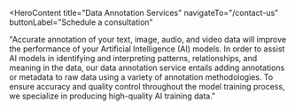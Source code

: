 <HeroContent
  title="Data Annotation Services"
  navigateTo="/contact-us"
  buttonLabel="Schedule a consultation"
>
  "Accurate annotation of your text, image, audio, and video data will improve
  the performance of your Artificial Intelligence (AI) models. In order to
  assist AI models in identifying and interpreting patterns, relationships, and
  meaning in the data, our data annotation service entails adding annotations or
  metadata to raw data using a variety of annotation methodologies. To ensure
  accuracy and quality control throughout the model training process, we
  specialize in producing high-quality AI training data."
</HeroContent>

<ClientCompaniesComponent />
<CountUpAnimationContainer />

<MainContent mainPara="Our Services for Data Annotation" />

<section className="grid grid-cols-2 gap-7 w-full py-8">
  <section className="w-full col-span-1 cursor-pointer">
    <ServiceCard
      service={{
        id: "Precise-Image-Annotation",
        image: "/servicesPage/image_annotation.png",
        title: "Precise Image Annotation",
        description:
          "Our AI experts employ advanced image annotation techniques, including bounding boxes, polygon annotation, key point annotation, LiDar, semantic segmentation, and image classification. We deliver high-quality results by scrutinizing every pixel of an image for both general and industry-specific needs.",
        urlPath: "precise-image-annotation",
      }}
    />
  </section>

  <section className="w-full col-span-1 cursor-pointer">
    <ServiceCard
      service={{
        id: "Efficient-Video-Annotation",
        image: "/servicesPage/video_annotation.png",
        title: "Efficient Video Annotation",
        description:
          "Our expertise in video footage labeling enables efficient training of computer vision models for object detection and identification. Using diverse techniques such as bounding boxes, polygon annotation, key point annotation, and semantic segmentation, we cater to various industries, including self-driving cars, drones, and robotics.",
        urlPath: "efficient-video-annotation",
      }}
    />
  </section>
</section>

<section className="grid grid-cols-2 gap-7 w-full py-8">
  <section className="w-full col-span-1 cursor-pointer">
    <ServiceCard
      service={{
        id: "Advanced-Text-Annotation",
        image: "/servicesPage/text_annotation.png",
        title: "Advanced Text Annotation",
        description:
          "Our text annotation service is tailored for natural language processing and machine learning tasks, including sentiment analysis, intent analysis, and named entity recognition (NER). Our expert team uses advanced tools to quickly and efficiently annotate large volumes of data, saving businesses time and resources.",
        urlPath: "advanced-text-annotation",
      }}
    />
  </section>

  <section className="w-full col-span-1 cursor-pointer">
    <ServiceCard
      service={{
        id: "Comprehensive-Audio-Annotation",
        image: "/servicesPage/audio_annotation.png",
        title: "Comprehensive Audio Annotation",
        description:
          "Unlock the full potential of your audio data with our audio transcription and annotation services. We convert audio content into machine-readable text and label it for tasks such as named entity recognition, sentiment analysis, and conversation categorization. This service is ideal for applications like market research and speech recognition.",
        urlPath: "comprehensive-audio-annotation",
      }}
    />
  </section>
</section>

<MainContent
  mainPara="Methods of Data Annotation That We Employ"
  subPara="The following data annotation methods guarantee precision and quality assurance during the creation of AI training data:"
/>

<section className="grid grid-cols-2 gap-7 w-full py-8">
  <section className="w-full col-span-1 cursor-pointer">
    <ServiceCard
      service={{
        id: "Bounding-Boxes",
        image: "/servicesPage/bounding_boxes.png",
        title: "Bounding Boxes",
        description:
          "We employ the bounding box technique to annotate data in areas such as machine learning, robotics, autonomous vehicles, and retail, accurately classifying objects in images and videos.",
        urlPath: "bounding-boxes",
      }}
    />
  </section>

  <section className="w-full col-span-1 cursor-pointer">
    <ServiceCard
      service={{
        id: "3D-Cuboid-Annotation",
        image: "/servicesPage/3d_cuboid.png",
        title: "3D Cuboid Annotation",
        description:
          "Using the 3D cuboid model technique, we enable models to thoroughly understand an object's shape, size, and orientation, leading to more informed decisions.",
        urlPath: "3d-cuboid-annotation",
      }}
    />
  </section>
</section>

<section className="grid grid-cols-2 gap-7 w-full py-8">
  <section className="w-full col-span-1 cursor-pointer">
    <ServiceCard
      service={{
        id: "Landmark-Annotation",
        image: "/servicesPage/landmark_annotation.png",
        title: "Landmark Annotation",
        description:
          "This technique identifies specific points on natural objects like faces to determine emotional characteristics. It is crucial for targeted marketing campaigns that provide personalized customer experiences.",
        urlPath: "landmark-annotation",
      }}
    />
  </section>

  <section className="w-full col-span-1 cursor-pointer">
    <ServiceCard
      service={{
        id: "Skeletal-Annotation",
        image: "/servicesPage/skeletal_annotation.png",
        title: "Skeletal Annotation",
        description:
          "By employing skeletal annotation, we develop large datasets of annotated skeletal images to train machine learning algorithms, leading to more efficient and accurate medical diagnoses.",
        urlPath: "skeletal-annotation",
      }}
    />
  </section>
</section>

<section className="grid grid-cols-2 gap-7 w-full py-8">
  <section className="w-full col-span-1 cursor-pointer">
    <ServiceCard
      service={{
        id: "Polygon-Annotation",
        image: "/servicesPage/polygon_annotation.png",
        title: "Polygon Annotation",
        description:
          "Using polygon annotation, we create detailed outlines in polygon shapes around objects in videos and images, making it easier to identify and locate specific products.",
        urlPath: "polygon-annotation",
      }}
    />
  </section>

  <section className="w-full col-span-1 cursor-pointer">
    <ServiceCard
      service={{
        id: "Semantic-Segmentation",
        image: "/servicesPage/semantic_segmentation.png",
        title: "Semantic Segmentation",
        description:
          "By implementing semantic segmentation, we overcome the visual limitations of legacy computers that struggle with unprocessed 2D image data, enabling users to get a more detailed understanding of image content.",
        urlPath: "semantic-segmentation",
      }}
    />
  </section>
</section>

<section className="grid grid-cols-2 gap-7 w-full py-8">
  <section className="w-full col-span-1 cursor-pointer">
    <ServiceCard
      service={{
        id: "3D-Point-Cloud-Annotation",
        image: "/servicesPage/3d_point_cloud.png",
        title: "3D Point Cloud Annotation",
        description:
          "Training models with 3D point cloud annotation enhances accuracy and detail in object detection and classification, providing precise and reliable measurements of dimensional attributes.",
        urlPath: "3d-point-cloud-annotation",
      }}
    />
  </section>

  <section className="w-full col-span-1 cursor-pointer">
    <ServiceCard
      service={{
        id: "Polyline-Annotation",
        image: "/servicesPage/polyline_annotation.png",
        title: "Polyline Annotation",
        description:
          "By employing polyline annotation, we enable autonomous cars and other mobile technologies to effectively detect and follow lane markings on roadways, improving their safety and reliability.",
        urlPath: "polyline-annotation",
      }}
    />
  </section>
</section>

<MainContent mainPara="Why Choose Adrig?" />

<section className="grid grid-cols-2 gap-7 w-full py-8">
  <section className="w-full col-span-1 cursor-pointer">
    <ServiceCard
      service={{
        id: "Domain-Knowledge",
        image: "/servicesPage/domain_knowledge.png",
        title: "Domain Expertise",
        description:
          "The extensive domain expertise of our data annotation team ensures meticulously annotated datasets, enabling clients to extract maximum value from their data.",
        urlPath: "domain-knowledge",
      }}
    />
  </section>

  <section className="w-full col-span-1 cursor-pointer">
    <ServiceCard
      service={{
        id: "Complex-Projects",
        image: "/servicesPage/complex_projects.png",
        title: "Handling Complex Projects",
        description:
          "Our deep AI knowledge and expertise in annotation technology allow us to seamlessly scale operations for the largest and most challenging annotation tasks.",
        urlPath: "complex-projects",
      }}
    />
  </section>
</section>

<section className="grid grid-cols-2 gap-7 w-full py-8">
  <section className="w-full col-span-1 cursor-pointer">
    <ServiceCard
      service={{
        id: "Diverse-Industries",
        image: "/servicesPage/diverse_industries.png",
        title: "Serving Diverse Industries",
        description:
          "With a team of experts and advanced annotation technology, we provide customized data annotation services tailored to the specific needs of various industries and businesses.",
        urlPath: "diverse-industries",
      }}
    />
  </section>

  <section className="w-full col-span-1 cursor-pointer">
    <ServiceCard
      service={{
        id: "Dedicated-Team",
        image: "/servicesPage/dedicated_team.png",
        title: "Dedicated Annotation Team",
        description:
          "Our dedicated data annotation team's commitment and attention to detail ensure accurate and insightful annotations, empowering clients to make informed data-driven decisions.",
        urlPath: "dedicated-team",
      }}
    />
  </section>
</section>

<MainContent mainPara="Industries We Serve" />

<section className="grid grid-cols-2 gap-7 w-full py-8">
  <section className="w-full col-span-1 cursor-pointer">
    <ServiceCard
      service={{
        id: "Healthcare",
        image: "/servicesPage/healthcare.png",
        title: "Healthcare Solutions",
        description:
          "Our annotation service enables healthcare organizations to analyze vast amounts of medical data, including medical images and patient records, with enhanced accuracy and efficiency. Machine learning models trained on annotated data facilitate quick and accurate disease diagnosis, patient progress tracking, and new treatment development.",
        urlPath: "healthcare",
      }}
    />
  </section>

  <section className="w-full col-span-1 cursor-pointer">
    <ServiceCard
      service={{
        id: "Finance",
        image: "/servicesPage/finance.png",
        title: "Finance Solutions",
        description:
          "Machine learning models trained on annotated data enable finance companies to detect fraud, identify investment opportunities, and manage risk with high accuracy. Data annotation supports the development of AI-powered financial tools and systems that automate tasks, streamline operations, and enhance data-driven decision-making.",
        urlPath: "finance",
      }}
    />
  </section>
</section>

<section className="grid grid-cols-2 gap-7 w-full py-8">
  <section className="w-full col-span-1 cursor-pointer">
    <ServiceCard
      service={{
        id: "Insurance",
        image: "/servicesPage/insurance.png",
        title: "Insurance Solutions",
        description:
          "Machine learning models trained on annotated data allow insurance companies to detect fraudulent claims, assess risk, and improve underwriting processes efficiently. AI-powered insurance tools and systems based on annotated data help automate tasks and personalize policies, enhancing customer experience.",
        urlPath: "insurance",
      }}
    />
  </section>

  <section className="w-full col-span-1 cursor-pointer">
    <ServiceCard
      service={{
        id: "Autonomous-Vehicles",
        image: "/servicesPage/autonomous_vehicles.png",
        title: "Autonomous Vehicle Solutions",
        description:
          "By providing accurate and comprehensive annotations of 2D and 3D data related to traffic, roadways, and environments, data annotation empowers machine learning models to identify and respond to potential hazards and navigate complex environments precisely.",
        urlPath: "autonomous-vehicles",
      }}
    />
  </section>
</section>

